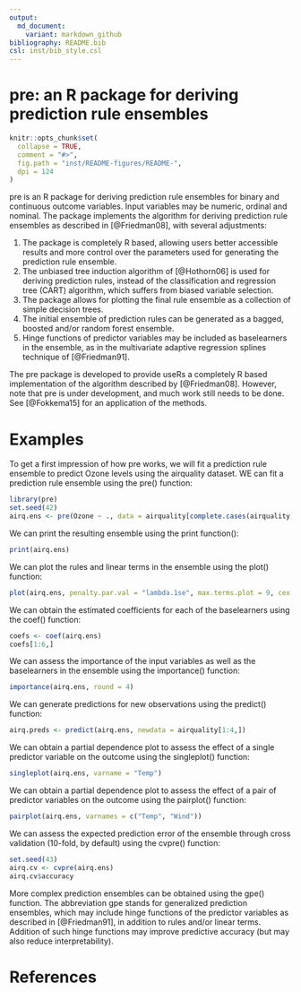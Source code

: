 ```yaml
---
output:
  md_document:
    variant: markdown_github
bibliography: README.bib
csl: inst/bib_style.csl
---
```


# pre: an R package for deriving prediction rule ensembles

```r
knitr::opts_chunk$set(
  collapse = TRUE,
  comment = "#>",
  fig.path = "inst/README-figures/README-",
  dpi = 124
)
```

pre is an R package for deriving prediction rule ensembles for binary and continuous outcome variables. Input variables may be numeric, ordinal and nominal. The package implements the algorithm for deriving prediction rule ensembles as described in [@Friedman08], with several adjustments: 

1) The package is completely R based, allowing users better accessible results and more control over the parameters used for generating the prediction rule ensemble.
2) The unbiased tree induction algorithm of [@Hothorn06] is used for deriving prediction rules, instead of the classification and regression tree (CART) algorithm, which suffers from biased variable selection.
3) The package allows for plotting the final rule ensemble as a collection of simple decision trees.
4) The initial ensemble of prediction rules can be generated as a bagged, boosted and/or random forest ensemble.
5) Hinge functions of predictor variables may be included as baselearners in the ensemble, as in the multivariate adaptive regression splines technique of [@Friedman91].

The pre package is developed to provide useRs a completely R based implementation of the algorithm described by [@Friedman08]. However, note that pre is under development, and much work still needs to be done. See [@Fokkema15] for an application of the methods.

# Examples

To get a first impression of how pre works, we will fit a prediction rule ensemble to predict Ozone levels using the airquality dataset. WE can fit a prediction rule ensemble using the pre() function:

```r
library(pre)
set.seed(42)
airq.ens <- pre(Ozone ~ ., data = airquality[complete.cases(airquality), ])
```

We can print the resulting ensemble using the print function(): 

```r
print(airq.ens)
```

We can plot the rules and linear terms in the ensemble using the plot() function:

```r
plot(airq.ens, penalty.par.val = "lambda.1se", max.terms.plot = 9, cex = .6)
```

We can obtain the estimated coefficients for each of the baselearners using the coef() function:

```r
coefs <- coef(airq.ens)
coefs[1:6,]
```

We can assess the importance of the input variables as well as the baselearners in the ensemble using the importance() function:

```r
importance(airq.ens, round = 4)
```

We can generate predictions for new observations using the predict() function:

```r
airq.preds <- predict(airq.ens, newdata = airquality[1:4,])
```

We can obtain a partial dependence plot to assess the effect of a single predictor variable on the outcome using the singleplot() function:

```r
singleplot(airq.ens, varname = "Temp")
```

We can obtain a partial dependence plot to assess the effect of a pair of predictor variables on the outcome using the pairplot() function:

```r
pairplot(airq.ens, varnames = c("Temp", "Wind"))
```

We can assess the expected prediction error of the ensemble through cross validation (10-fold, by default) using the cvpre() function:

```r
set.seed(43)
airq.cv <- cvpre(airq.ens)
airq.cv$accuracy
```

More complex prediction ensembles can be obtained using the gpe() function. The abbreviation gpe stands for generalized prediction ensembles, which may include hinge functions of the predictor variables as described in [@Friedman91], in addition to rules and/or linear terms. Addition of such hinge functions may improve predictive accuracy (but may also reduce interpretability).  

# References